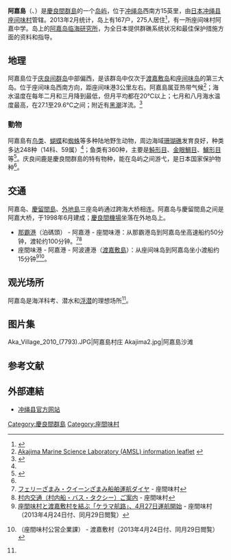 {{Infobox island
|島名= 阿嘉島
| image name       = [[File:Aka_Island_gsi-20081121.jpg|300px]]阿嘉島2008年11月21日<ref>{{Cite web |url=http://mapps.gsi.go.jp/ |title=国土地理院地図・空中写真閲覧サービス |access-date=2016-11-13 |archive-date=2021-01-14 |archive-url=https://web.archive.org/web/20210114154558/https://mapps.gsi.go.jp/ |dead-url=no }}</ref>
| coordinates = {{coord|26|11|59|N|127|16|51|E|region:JP-47_type:isle|display=inline,title|name=阿嘉島}}
| area= 3.80平方公里<ref name="island-area">{{Cite web|date=2014-10-01|url=http://www.gsi.go.jp/KOKUJYOHO/MENCHO/201410/shima.pdf|title=平成26年全国都道府県市区町村別面積調 島面積|format=PDF|publisher=[[国土地理院|国土地理院]]|page=108|accessdate=2015-10-11|deadurl=yes|archiveurl=https://web.archive.org/web/20150402151848/http://www.gsi.go.jp/KOKUJYOHO/MENCHO/201410/shima.pdf|archivedate=2015-04-02}}</ref>
| coastline= 12.3公里<ref>[http://www.pref.okinawa.jp/chiiki_ritou/simajima/zamami/data_index.html 基礎データ] {{webarchive|url=https://web.archive.org/web/20160304203302/http://www.pref.okinawa.jp/chiiki_ritou/simajima/zamami/data_index.html |date=2016-03-04 }} - 沖縄県企画部地域・離島課</ref>
| elevation= 187.2米<ref>[http://www.pref.okinawa.jp/chiiki_ritou/simajima/zamami.html 沖縄のしまじま] {{Wayback|url=http://www.pref.okinawa.jp/chiiki_ritou/simajima/zamami.html |date=20120113131157 }} - 沖縄県</ref>
| highest mount    = 大岳
| archipelago      = [[慶良間諸島|慶良間諸島]]
|waterbody        =[[東海|東海]]
| country= {{JPN}}
| country admin divisions =[[冲绳县|冲绳县]][[島尻郡|島尻郡]][[座間味村|座間味村]]
| population       = 275
| population as of = 2013
| density_km2      = 
}}
'''阿嘉島'''（{{jpn|j=阿嘉島|hg=あかしま|rm=Aka-shima}}、{{ryu|r=阿嘉・阿嘉島|kn=アカ・アカヌシマ|rm=Aka・Aka-nu-sima}}）是[[慶良間群島|慶良間群島]]的一个[[岛屿|岛屿]]，位于[[冲绳岛|冲绳岛]]西南方15英里，由[[日本|日本]][[冲绳县|冲绳县]][[座间味村|座间味村]]管辖。2013年2月统计，岛上有167户，275人居住<ref>{{Cite web |url=http://www.vill.zamami.okinawa.jp/info/ |title=座間味村公式Webサイト 座間味村インフォメーション |access-date=2016-11-13 |archive-date=2021-01-24 |archive-url=https://web.archive.org/web/20210124220634/https://www.vill.zamami.okinawa.jp/info/ |dead-url=no }}</ref>，有一所座间味村阿嘉中学。岛上的[[阿嘉岛临海研究所|阿嘉岛临海研究所]]，为全日本提供群礁系统状况和最佳保护措施方面的资料和指导。
== 地理 ==
阿嘉島位于[[庆良间群岛|庆良间群岛]]中部偏西，是该群岛中仅次于[[渡嘉敷岛|渡嘉敷岛]]和[[座间味岛|座间味岛]]的第三大岛。位于座间味岛西南方向，距座间味港3公里左右。阿嘉島属亚热带气候<ref name="intro">[http://www.soc.nii.ac.jp/jcrs/icrs2004/Excursion_B-3.pdf Akajima Marine Science Laboratory (AMSL) information leaflet] {{webarchive|url=https://web.archive.org/web/20110716074215/http://www.soc.nii.ac.jp/jcrs/icrs2004/Excursion_B-3.pdf |date=2011-07-16 }}</ref>；海水温度在每年二月和三月降到最低，但月平均都在20℃以上；七月和八月海水温度最高，在27.1至29.6℃之间；附近有[[黑潮|黑潮]]洋流。<ref name=nature>{{cite web|title=Nature in Akajima|url=http://www.amsl.or.jp/eng/body40.html|website=阿嘉岛临海研究所|accessdate=2016-11-15|archive-date=2016-03-03|archive-url=https://web.archive.org/web/20160303192751/http://www.amsl.or.jp/eng/body40.html|dead-url=no}}</ref>

=== 動物 ===
阿嘉島有[[鸟类|鸟类]]、[[蝴蝶|蝴蝶]]和[[蜘蛛|蜘蛛]]等多种陆地野生动物，周边海域[[珊瑚礁|珊瑚礁]]发育良好，种类多达248种（14科、59属）<ref name=nature/>；鱼类有360种，主要是[[魨形目|魨形目]]、[[金眼鯛目|金眼鯛目]]、[[鱸形目|鱸形目]]等<ref>{{cite web|title=Akajima Aquarium|url=http://www.amsl.or.jp/eng/body41.html|website=阿嘉岛临海研究所|accessdate=2016-11-15|archive-date=2020-04-11|archive-url=https://web.archive.org/web/20200411131202/http://www.amsl.or.jp/eng/body41.html|dead-url=no}}</ref>。庆良间鹿是慶良間群島的特有物种，能在岛屿之间游弋，是日本国家保护物种<ref name=nature/>。

==交通==
阿嘉岛、[[慶留間島|慶留間島]]、[[外地島|外地島]]三座岛屿通过跨海大桥相连。阿嘉岛与慶留間島之间是阿嘉大桥，于1998年6月建成；[[慶良間機場|慶良間機場]]坐落在外地岛上。
* [[那霸港|那霸港]]（泊碼頭） - 阿嘉港 - 座間味港：从那霸港岛到阿嘉岛坐高速船约50分钟，渡轮约100分钟。<ref>[http://www.vill.zamami.okinawa.jp/ship/ フェリーざまみ・クイーンざまみ船舶運航ダイヤ] {{Wayback|url=http://www.vill.zamami.okinawa.jp/ship/ |date=20220305094609 }} - 座間味村</ref><ref name="sonnai">[http://www.vill.zamami.okinawa.jp/info/trans.html 村内交通（村内船・バス・タクシー）ご案内] {{Wayback|url=http://www.vill.zamami.okinawa.jp/info/trans.html |date=20220311093300 }} - 座間味村</ref>
* 座間味港 - 阿嘉港 - 阿波連港（[[渡嘉敷島|渡嘉敷島]]）：从座间味岛到阿嘉岛坐小渡船约15分钟<ref>[http://www2.vill.zamami.okinawa.jp/news/2013/04/427.html 座間味村と渡嘉敷村を結ぶ「ケラマ航路」、4月27日運航開始] {{Wayback|url=http://www2.vill.zamami.okinawa.jp/news/2013/04/427.html |date=20170601144533 }} - 座間味村（2013年4月24日付、同月29日閲覧）</ref><ref>{{PDFlink|[http://www.vill.tokashiki.okinawa.jp/wp-content/uploads/2013/04/48717bedabaed5aecec72201e2713595.pdf 座間味村（座間味島、阿嘉島）と渡嘉敷村（阿波連港）を結ぶ内海航路の運航を開始します]}}（座間味村公営企業課） - 渡嘉敷村（2013年4月24日付、同月29日閲覧）</ref>。

==观光场所==
阿嘉岛是海洋科考、潜水和[[浮潜|浮潜]]的理想场所<ref name=nature/>。

==图片集==
<gallery>
Aka_Village_2010_(7793).JPG|阿嘉島村庄
Akajima2.jpg|阿嘉島沙滩
</gallery>

== 参考文献 ==
{{Reflist|2}}

== 外部連結 ==
{{Wikivoyage|en:Akajima|阿嘉島{{en icon}}}}
*[http://www.pref.okinawa.jp/index.html 冲绳县官方网站] {{Wayback|url=http://www.pref.okinawa.jp/index.html |date=20121127164233 }}

{{沖繩群島}}

[[Category:慶良間群島|Category:慶良間群島]]
[[Category:座間味村|Category:座間味村]]